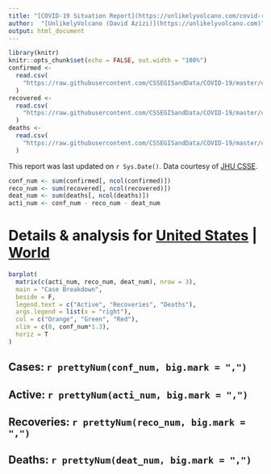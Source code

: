```yaml
---
title: "[COVID-19 Situation Report](https://unlikelyvolcano.com/covid-report.html)"
author:  "[UnlikelyVolcano (David Azizi)](https://unlikelyvolcano.com)"
output: html_document
---
```

```r
library(knitr)
knitr::opts_chunk$set(echo = FALSE, out.width = "100%")
confirmed <-
  read.csv(
    "https://raw.githubusercontent.com/CSSEGISandData/COVID-19/master/csse_covid_19_data/csse_covid_19_time_series/time_series_19-covid-Confirmed.csv"
  )
recovered <-
  read.csv(
    "https://raw.githubusercontent.com/CSSEGISandData/COVID-19/master/csse_covid_19_data/csse_covid_19_time_series/time_series_19-covid-Recovered.csv"
  )
deaths <-
  read.csv(
    "https://raw.githubusercontent.com/CSSEGISandData/COVID-19/master/csse_covid_19_data/csse_covid_19_time_series/time_series_19-covid-Deaths.csv"
  )
```

This report was last updated on `r Sys.Date()`. Data courtesy of [JHU CSSE](https://systems.jhu.edu/research/public-health/ncov/).


``` r
conf_num <- sum(confirmed[, ncol(confirmed)])
reco_num <- sum(recovered[, ncol(recovered)])
deat_num <- sum(deaths[, ncol(deaths)])
acti_num <- conf_num - reco_num - deat_num
```

# Details & analysis for [United States](https://unlikelyvolcano.com/covid-us.html) | [World](https://unlikelyvolcano.com/covid-world.html)

``` r
barplot(
  matrix(c(acti_num, reco_num, deat_num), nrow = 3),
  main = "Case Breakdown",
  beside = F,
  legend.text = c("Active", "Recoveries", "Deaths"),
  args.legend = list(x = "right"),
  col = c("Orange", "Green", "Red"),
  xlim = c(0, conf_num*1.3),
  horiz = T
)
```

## Cases: `r prettyNum(conf_num, big.mark = ",")`
## Active: `r prettyNum(acti_num, big.mark = ",")`
## Recoveries: `r prettyNum(reco_num, big.mark = ",")`
## Deaths: `r prettyNum(deat_num, big.mark = ",")`